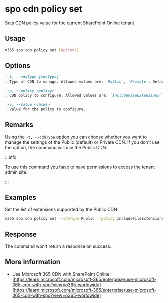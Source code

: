 
# spo cdn policy set

Sets CDN policy value for the current SharePoint Online tenant

## Usage

```sh
m365 spo cdn policy set [options]
```

## Options

```md definition-list
`-t, --cdnType [cdnType]`
: Type of CDN to manage. Allowed values are: `Public`, `Private`. Default `Public`.

`-p, --policy <policy>`
: CDN policy to configure. Allowed values are: `IncludeFileExtensions`, `ExcludeRestrictedSiteClassifications`.

`-v, --value <value>`
: Value for the policy to configure.
```

<Global />

## Remarks

Using the `-t, --cdnType` option you can choose whether you want to manage the settings of the Public (default) or Private CDN. If you don't use the option, the command will use the Public CDN.

:::info

To use this command you have to have permissions to access the tenant admin site.

:::
    
## Examples

Set the list of extensions supported by the Public CDN

```sh
m365 spo cdn policy set --cdnType Public --policy IncludeFileExtensions --value CSS,EOT,GIF,ICO,JPEG,JPG,JS,MAP,PNG,SVG,TTF,WOFF,JSON
```

## Response

The command won't return a response on success.

## More information

- Use Microsoft 365 CDN with SharePoint Online: [https://learn.microsoft.com/microsoft-365/enterprise/use-microsoft-365-cdn-with-spo?view=o365-worldwide](https://learn.microsoft.com/microsoft-365/enterprise/use-microsoft-365-cdn-with-spo?view=o365-worldwide)
